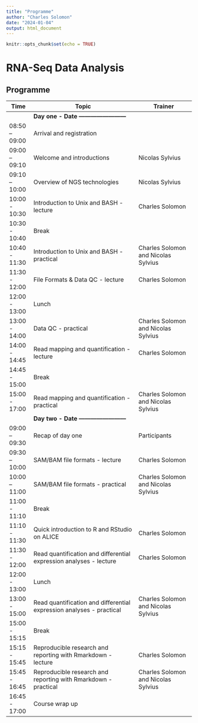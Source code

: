 ```yaml
---
title: "Programme"
author: "Charles Solomon"
date: "2024-01-04"
output: html_document
---
```


```r
knitr::opts_chunk$set(echo = TRUE)
```

# RNA-Seq Data Analysis

## Programme

| Time           | Topic                                                                | Trainer                             |
|----------------|----------------------------------------------------------------------|-------------------------------------|
|                | **Day one - Date ------------------------**                          |                                     |
| 08:50 -- 09:00 | Arrival and registration                                             |                                     |
| 09:00 -- 09:10 | Welcome and introductions                                            | Nicolas Sylvius                     |
| 09:10 -- 10:00 | Overview of NGS technologies                                         | Nicolas Sylvius                     |
| 10:00 - 10:30  | Introduction to Unix and BASH - lecture                              | Charles Solomon                     |
| 10:30 - 10:40  | Break                                                                |                                     |
| 10:40 - 11:30  | Introduction to Unix and BASH - practical                            | Charles Solomon and Nicolas Sylvius |
| 11:30 - 12:00  | File Formats & Data QC - lecture                                     | Charles Solomon                     |
| 12:00 - 13:00  | Lunch                                                                |                                     |
| 13:00 - 14:00  | Data QC - practical                                                  | Charles Solomon and Nicolas Sylvius |
| 14:00 - 14:45  | Read mapping and quantification - lecture                            | Charles Solomon                     |
| 14:45 - 15:00  | Break                                                                |                                     |
| 15:00 - 17:00  | Read mapping and quantification - practical                          | Charles Solomon and Nicolas Sylvius |
|                | **Day two - Date ------------------------**                          |                                     |
| 09:00 -- 09:30 | Recap of day one                                                     | Participants                        |
| 09:30 -- 10:00 | SAM/BAM file formats - lecture                                       | Charles Solomon                     |
| 10:00 -- 11:00 | SAM/BAM file formats - practical                                     | Charles Solomon and Nicolas Sylvius |
| 11:00 - 11:10  | Break                                                                |                                     |
| 11:10 - 11:30  | Quick introduction to R and RStudio on ALICE                         | Charles Solomon                     |
| 11:30 - 12:00  | Read quantification and differential expression analyses - lecture   | Charles Solomon                     |
| 12:00 - 13:00  | Lunch                                                                |                                     |
| 13:00 - 15:00  | Read quantification and differential expression analyses - practical | Charles Solomon and Nicolas Sylvius |
| 15:00 - 15:15  | Break                                                                |                                     |
| 15:15 - 15:45  | Reproducible research and reporting with Rmarkdown - lecture         | Charles Solomon                     |
| 15:45 - 16:45  | Reproducible research and reporting with Rmarkdown - practical       | Charles Solomon and Nicolas Sylvius |
| 16:45 - 17:00  | Course wrap up                                                       |                                     |

## 
